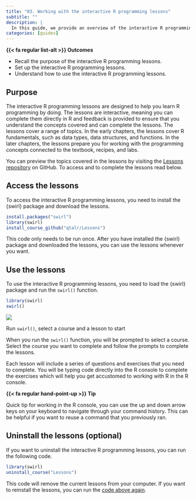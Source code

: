 ```yaml
---
title: "03. Working with the interactive R programming lessons"
subtitle: ""
description: |
  In this guide, we provide an overview of the interactive R programming lessons, explain how to access the lessons, use the lessons, and remove the lessons.
categories: [guides]
---
```


::: {.callout}
**{{< fa regular list-alt >}} Outcomes**

<!-- Remember and understand verbs: https://tips.uark.edu/blooms-taxonomy-verb-chart/ -->

- Recall the purpose of the interactive R programming lessons.
- Set up the interactive R programming lessons.
- Understand how to use the interactive R programming lessons.
:::


## Purpose

The interactive R programming lessons are designed to help you learn R programming by doing. The lessons are interactive, meaning you can complete them directly in R and feedback is provided to ensure that you understand the concepts covered and can complete the lessons. The lessons cover a range of topics. In the early chapters, the lessons cover R fundamentals, such as data types, data structures, and functions. In the later chapters, the lessons prepare you for working with the programming concepts connected to the textbook, recipes, and labs.

You can preview the topics covered in the lessons by visiting the [Lessons repository](https://github.com/qtalr/lessons) on GitHub. To access and to complete the lessons read below.

## Access the lessons

To access the interactive R programming lessons, you need to install the {swirl} package and download the lessons.

```r
install.packages("swirl")
library(swirl)
install_course_github("qtalr/Lessons")
```

This code only needs to be run once. After you have installed the {swirl} package and downloaded the lessons, you can use the lessons whenever you want.

## Use the lessons

To use the interactive R programming lessons, you need to load the {swirl} package and run the `swirl()` function.

```r
library(swirl)
swirl()
```

::: {#fig-swirl-lessons}
![](images/rstudio-swirl-lessons.png)

Run `swirl()`, select a course and a lesson to start
:::

When you run the `swirl()` function, you will be prompted to select a course. Select the course you want to complete and follow the prompts to complete the lessons.

Each lesson will include a series of questions and exercises that you need to complete. You will be typing code directly into the R console to complete the exercises which will help you get accustomed to working with R in the R console.

::: {.callout}
**{{< fa regular hand-point-up >}} Tip**

Quick tip for working in the R console, you can use the up and down arrow keys on your keyboard to navigate through your command history. This can be helpful if you want to reuse a command that you previously ran.
:::

## Uninstall the lessons (optional)

If you want to uninstall the interactive R programming lessons, you can run the following code.

```r
library(swirl)
uninstall_course("Lessons")
```

This code will remove the current lessons from your computer. If you want to reinstall the lessons, you can run the [code above again](#access-the-lessons).
